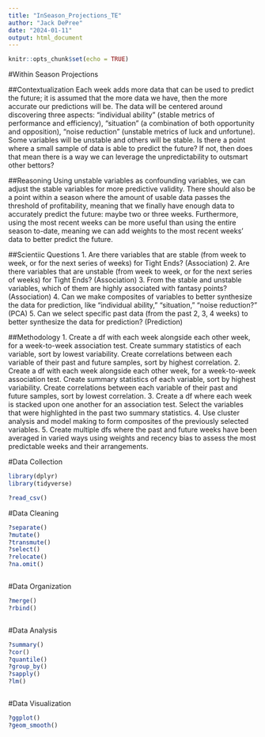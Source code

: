 ```yaml
---
title: "InSeason_Projections_TE"
author: "Jack DePree"
date: "2024-01-11"
output: html_document
---
```


```r
knitr::opts_chunk$set(echo = TRUE)
```

#Within Season Projections

##Contextualization
Each week adds more data that can be used to predict the future; it is assumed that the more data we have, then the more accurate our predictions will be. The data will be centered around discovering three aspects: "individual ability" (stable metrics of performance and efficiency), "situation" (a combination of both opportunity and opposition), "noise reduction" (unstable metrics of luck and unfortune).  Some variables will be unstable and others will be stable. Is there a point where a small sample of data is able to predict the future? If not, then does that mean there is a way we can leverage the unpredictability to outsmart other bettors?

##Reasoning
Using unstable variables as confounding variables, we can adjust the stable variables for more predictive validity. There should also be a point within a season where the amount of usable data passes the threshold of profitability, meaning that we finally have enough data to accurately predict the future: maybe two or three weeks. Furthermore, using the most recent weeks can be more useful than using the entire season to-date, meaning we can add weights to the most recent weeks' data to better predict the future. 

##Scientiic Questions
1. Are there variables that are stable (from week to week, or for the next series of weeks) for Tight Ends? (Association)
2. Are there variables that are unstable (from week to week, or for the next series of weeks) for Tight Ends? (Association)
3. From the stable and unstable variables, which of them are highly associated with fantasy points? (Association)
4. Can we make composites of variables to better synthesize the data for prediction, like "individual ability," "situation," "noise reduction?" (PCA)
5. Can we select specific past data (from the past 2, 3, 4 weeks) to better synthesize the data for prediction? (Prediction)

##Methodology
1. Create a df with each week alongside each other week, for a week-to-week association test. Create summary statistics of each variable, sort by lowest variability. Create correlations between each variable of their past and future samples, sort by highest correlation. 
2. Create a df with each week alongside each other week, for a week-to-week association test. Create summary statistics of each variable, sort by highest variability. Create correlations between each variable of their past and future samples, sort by lowest correlation.
3. Create a df where each week is stacked upon one another for an association test. Select the variables that were highlighted in the past two summary statistics.
4. Use cluster analysis and model making to form composites of the previously selected variables.
5. Create multiple dfs where the past and future weeks have been averaged in varied ways using weights and recency bias to assess the most predictable weeks and their arrangements.

#Data Collection
```r
library(dplyr)
library(tidyverse)

?read_csv()

```

#Data Cleaning
```r
?separate()
?mutate()
?transmute()
?select()
?relocate()
?na.omit()

```

```r

```

#Data Organization
```r
?merge()
?rbind()

```

```r

```

#Data Analysis
```r
?summary()
?cor()
?quantile()
?group_by()
?sapply()
?lm()

```

```r

```

#Data Visualization
```r
?ggplot()
?geom_smooth()

```

```r

```